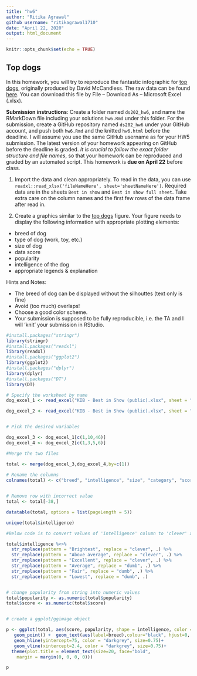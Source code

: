 ```yaml
---
title: "hw6"
author: "Ritika Agrawal"
github username: "ritikagrawal1710"
date: "April 22, 2020"
output: html_document
---
```


```r
knitr::opts_chunk$set(echo = TRUE)
```

## Top dogs

In this homework, you will try to reproduce the fantastic infographic for [top dogs](https://informationisbeautiful.net/visualizations/best-in-show-whats-the-top-data-dog/), originally produced by David McCandless. The raw data can be found [here](https://docs.google.com/spreadsheets/d/1l_HfF5EaN-QgnLc2UYdCc7L2CVrk0p3VdGB1godOyhk/edit#gid=10). You can download this file by File -- Download As -- Microsoft Excel (.xlsx).

**Submission instructions**: Create a folder named `ds202_hw6`, and name the RMarkDown file including your solutions `hw6.Rmd` under this folder. For the submission, create a GitHub repository named `ds202_hw6` under your GitHub account, and push both `hw6.Rmd` and the knitted `hw6.html` before the deadline. I will assume you use the same GitHub username as for your HW5 submission. The latest version of your homework appearing on GitHub before the deadline is graded. *It is crucial to follow the exact folder structure and file names*, so that your homework can be reproduced and graded by an automated script. This homework is **due on April 22** before class.

1. Import the data and clean appropriately. To read in the data, you can use `readxl::read_xlsx('fileNameHere', sheet='sheetNameHere')`. Required data are in the sheets `Best in show` and `Best in show full sheet`. Take extra care on the column names and the first few rows of the data frame after read in.

2. Create a graphics similar to the  [top dogs](https://informationisbeautiful.net/visualizations/best-in-show-whats-the-top-data-dog/) figure. Your figure needs to display the following information with appropriate plotting elements:

- breed of dog
- type of dog (work, toy, etc.)
- size of dog
- data score 
- popularity
- intelligence of the dog
- appropriate legends & explanation

Hints and Notes:

- The breed of dog can be displayed without the silhouttes (text only is fine)
- Avoid (too much) overlaps!
- Choose a good color scheme.
- Your submission is supposed to be fully reproducible, i.e. the TA and I will 'knit' your submission in RStudio. 

```r

#install.packages("stringr")
library(stringr)
#install.packages("readxl")
library(readxl)
#install.packages("ggplot2")
library(ggplot2)
#install.packages("dplyr")
library(dplyr)
#install.packages("DT")
library(DT)

# Specify the worksheet by name
dog_excel_1 <- read_excel("KIB - Best in Show (public).xlsx", sheet = "Best in show", range = cell_rows(3:91))

dog_excel_2 <- read_excel("KIB - Best in Show (public).xlsx", sheet = "Best in show full sheet", range = cell_rows(3:91))


# Pick the desired variables

dog_excel_3 <- dog_excel_1[c(1,10,46)]
dog_excel_4 <- dog_excel_2[c(1,3,5,6)]

#Merge the two files

total <- merge(dog_excel_3,dog_excel_4,by=c(1))
  
# Rename the columns
colnames(total) <- c("breed", "intelligence", "size", "category", "score", "popularity")


# Remove row with incorrect value
total <- total[-38,]

datatable(total, options = list(pageLength = 5))

unique(total$intelligence)

#Below code is to convert values of 'intelligence' column to 'clever' and 'dumb' in line with the values shown in the 'Top Dogs' figure provided in the question

total$intelligence %<>% 
  str_replace(pattern = "Brightest", replace = "clever", .) %>%   
  str_replace(pattern = "Above average", replace = "clever", .) %>% 
  str_replace(pattern = "Excellent", replace = "clever", .) %>% 
  str_replace(pattern = "Average", replace = "dumb", .) %>% 
  str_replace(pattern = "Fair", replace = "dumb", .) %>% 
  str_replace(pattern = "Lowest", replace = "dumb", .)


# change popularity from string into numeric values
total$popularity <- as.numeric(total$popularity)
total$score <- as.numeric(total$score)


# create a ggplot/ggimage object

p <- ggplot(total, aes(score, popularity, shape = intelligence, color = category, size = size))+
   geom_point() +  geom_text(aes(label=breed),colour="black", hjust=0, vjust=0, size=3) +
   geom_hline(yintercept=75, color = "darkgrey", size=0.75)+
   geom_vline(xintercept=2.4, color = "darkgrey", size=0.75)+
  theme(plot.title = element_text(size=20, face="bold", 
    margin = margin(0, 0, 0, 0)))

p 

```


